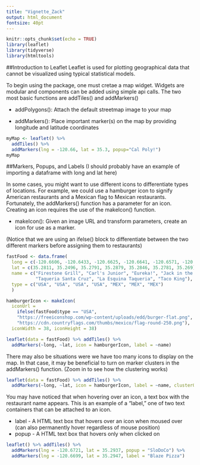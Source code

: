 ```yaml
---
title: "Vignette_Zack"
output: html_document
fontsize: 40pt
---
```


```r
knitr::opts_chunk$set(echo = TRUE)
library(leaflet)
library(tidyverse)
library(htmltools)
```

##Introduction to Leaflet
Leaflet is used for plotting geographical data that cannot be visualized using typical statistical models.
 
To begin using the package, one must cretae a map widget. Widgets are modular and components can be added using simple api calls.
The two most basic functions are addTiles() and addMarkers()

* addPolygons(): Attach the default streetmap image to your map

* addMarkers(): Place important marker(s) on the map by providing longitude and latitude coordinates

```r
myMap <- leaflet() %>%
  addTiles() %>% 
  addMarkers(lng = -120.66, lat = 35.3, popup="Cal Poly!")
myMap
```

##Markers, Popups, and Labels
(I should probably have an example of importing a dataframe with long and lat here)

In some cases, you might want to use different icons to differentiate types of locations. For example, we could use a hamburger icon to signify American restaurants and a Mexican flag to Mexican restaurants. Fortunately, the addMarkers() function has a parameter for an icon. Creating an icon requires the use of the makeIcon() function.

* makeIcon(): Given an image URL and transform parameters, create an icon for use as a marker.

(Notice that we are using an ifelse() block to differentiate between the two different markers before assigning them to restaurants)
```r
fastFood <- data.frame(
  long = c(-120.6606, -120.6433, -120.6625, -120.6641, -120.6571, -120.6666, -120.6711),
  lat = c(35.2811, 35.2496, 35.2791, 35.2879, 35.2846, 35.2781, 35.269),
  name = c("Firestone Grill", "Carl's Junior", "Eureka!", "Jack in the Box",
           "Taqueria Santa Cruz", "La Esquina Taqueria", "Taco King"),
  type = c("USA", "USA", "USA", "USA", "MEX", "MEX", "MEX")
  ) 

hamburgerIcon <- makeIcon(
  iconUrl = 
    ifelse(fastFood$type == "USA", 
    "https://freeiconshop.com/wp-content/uploads/edd/burger-flat.png",
    "https://cdn.countryflags.com/thumbs/mexico/flag-round-250.png"),
  iconWidth = 38, iconHeight = 38)

leaflet(data = fastFood) %>% addTiles() %>%
  addMarkers(~long, ~lat, icon = hamburgerIcon, label = ~name)


```

There may also be situations were we have too many icons to display on the map. In that case, it may be beneficial to turn on marker clusters in the addMarkers() function.
(Zoom in to see how the clustering works)
```r
leaflet(data = fastFood) %>% addTiles() %>%
  addMarkers(~long, ~lat, icon = hamburgerIcon, label = ~name, clusterOptions = markerClusterOptions())
```

You may have noticed that when hovering over an icon, a text box with the restaurant name appears. This is an example of a "label," one of two text containers that can be attached to an icon.

* label - A HTML text box that hovers over an icon when moused over (can also permanently hover regardless of mouse position)
* popup - A HTML text box that hovers only when clicked on

```r
leaflet() %>% addTiles() %>%
  addMarkers(lng = -120.6721, lat = 35.2937, popup = "SloDoCo") %>% 
  addMarkers(lng = -120.6699, lat = 35.2947, label = "Blaze Pizza")
```
